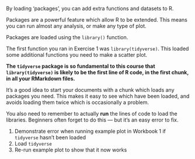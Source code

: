 By loading 'packages', you can add extra functions and datasets to R.

Packages are a powerful feature which allow R to be extended. This means you can run almost
any analysis, or make any type of plot.

Packages are loaded using the `library()` function.

The first function you ran in Exercise 1 was `library(tidyverse)`. This loaded some additional functions
you need to make a scatter plot.

**The `tidyverse` package is so fundamental to this course that `library(tidyverse)` is
likely to be the first line of R code, in the first chunk, in all your RMarkdown files.**

It's a good idea to start your documents with a chunk which loads any packages you need. This makes it easy to see which
have been loaded, and avoids loading them twice which is occasionally a problem.

You also need to remember to actually **run** the lines of code to load the libraries.
Beginners often forget to do this — but it's an easy error to fix.

:::{.direction}
1. Demonstrate error when running example plot in Workbook 1 if `tidyverse` hasn't been loaded
1. Load `tidyverse`
1. Re-run example plot to show that it now works
:::
